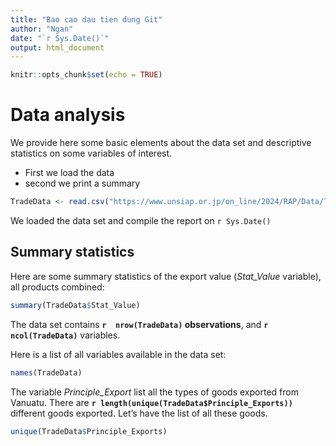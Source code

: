```yaml
---
title: "Bao cao dau tien dung Git"
author: "Ngan"
date: "`r Sys.Date()`"
output: html_document
---
```


```r
knitr::opts_chunk$set(echo = TRUE)
```

# Data analysis
We provide here some basic elements about the data set and descriptive statistics on some variables of interest.  

* First we load the data
* second we print a summary

```r
TradeData <- read.csv("https://www.unsiap.or.jp/on_line/2024/RAP/Data/TradeData.csv")
```

We loaded the data set and compile the  report on `r Sys.Date()`

## Summary statistics
Here are some summary statistics of the export value (*Stat_Value* variable), all products combined:

```r
summary(TradeData$Stat_Value)
```

The data set contains   **`r  nrow(TradeData)`  observations**, and  **`r ncol(TradeData)`** variables.

Here is a list of all variables available in the data set: 

```r
names(TradeData)
```



The variable *Principle_Export* list all the types of goods exported from Vanuatu. There are **`r length(unique(TradeData$Principle_Exports))`** different goods exported. Let's have the list of all these goods. 

```r
unique(TradeData$Principle_Exports)

```



